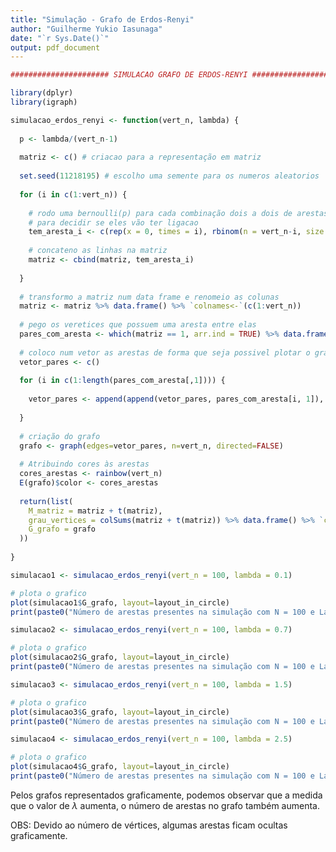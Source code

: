 ```yaml
---
title: "Simulação - Grafo de Erdos-Renyi"
author: "Guilherme Yukio Iasunaga"
date: "`r Sys.Date()`"
output: pdf_document
---
```


```r
###################### SIMULACAO GRAFO DE ERDOS-RENYI #########################

library(dplyr)
library(igraph)

simulacao_erdos_renyi <- function(vert_n, lambda) {
  
  p <- lambda/(vert_n-1)
  
  matriz <- c() # criacao para a representação em matriz
  
  set.seed(11218195) # escolho uma semente para os numeros aleatorios
  
  for (i in c(1:vert_n)) {
    
    # rodo uma bernoulli(p) para cada combinação dois a dois de arestas, para v > v', 
    # para decidir se eles vão ter ligacao
    tem_aresta_i <- c(rep(x = 0, times = i), rbinom(n = vert_n-i, size = 1, prob = p))
    
    # concateno as linhas na matriz
    matriz <- cbind(matriz, tem_aresta_i)
    
  }
  
  # transformo a matriz num data frame e renomeio as colunas
  matriz <- matriz %>% data.frame() %>% `colnames<-`(c(1:vert_n))
  
  # pego os veretices que possuem uma aresta entre elas
  pares_com_aresta <- which(matriz == 1, arr.ind = TRUE) %>% data.frame()
  
  # coloco num vetor as arestas de forma que seja possivel plotar o grafo com a funcao graph
  vetor_pares <- c()
  
  for (i in c(1:length(pares_com_aresta[,1]))) {
    
    vetor_pares <- append(append(vetor_pares, pares_com_aresta[i, 1]), pares_com_aresta[i, 2])
    
  }
  
  # criação do grafo
  grafo <- graph(edges=vetor_pares, n=vert_n, directed=FALSE)
  
  # Atribuindo cores às arestas
  cores_arestas <- rainbow(vert_n)
  E(grafo)$color <- cores_arestas
  
  return(list(
    M_matriz = matriz + t(matriz),
    grau_vertices = colSums(matriz + t(matriz)) %>% data.frame() %>% `colnames<-`(c('Grau')),
    G_grafo = grafo
  ))
  
}
```


```r
simulacao1 <- simulacao_erdos_renyi(vert_n = 100, lambda = 0.1)

# plota o grafico
plot(simulacao1$G_grafo, layout=layout_in_circle)
print(paste0("Número de arestas presentes na simulação com N = 100 e Lambda = 2.5: ", (simulacao1$grau_vertices %>% sum())/2))
```

```r
simulacao2 <- simulacao_erdos_renyi(vert_n = 100, lambda = 0.7)

# plota o grafico
plot(simulacao2$G_grafo, layout=layout_in_circle)
print(paste0("Número de arestas presentes na simulação com N = 100 e Lambda = 2.5: ", (simulacao2$grau_vertices %>% sum())/2))
```

```r
simulacao3 <- simulacao_erdos_renyi(vert_n = 100, lambda = 1.5)

# plota o grafico
plot(simulacao3$G_grafo, layout=layout_in_circle)
print(paste0("Número de arestas presentes na simulação com N = 100 e Lambda = 2.5: ", (simulacao3$grau_vertices %>% sum())/2))
```

```r
simulacao4 <- simulacao_erdos_renyi(vert_n = 100, lambda = 2.5)

# plota o grafico
plot(simulacao4$G_grafo, layout=layout_in_circle)
print(paste0("Número de arestas presentes na simulação com N = 100 e Lambda = 2.5: ", (simulacao4$grau_vertices %>% sum())/2))
```

Pelos grafos representados graficamente, podemos observar que a medida que o valor de $\lambda$ aumenta, o número de arestas no grafo também aumenta. 

OBS: Devido ao número de vértices, algumas arestas ficam ocultas graficamente. 







































